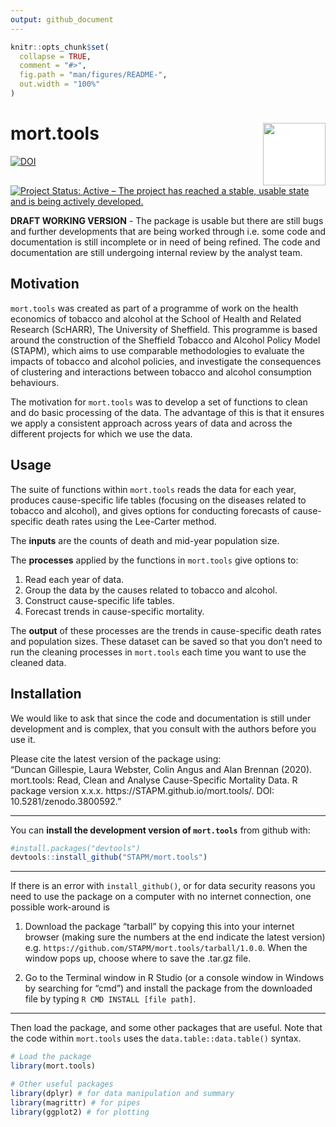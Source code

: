 ```yaml
---
output: github_document
---
```


<!-- README.md is generated from README.Rmd. Please edit that file -->

```r
knitr::opts_chunk$set(
  collapse = TRUE,
  comment = "#>",
  fig.path = "man/figures/README-",
  out.width = "100%"
)
```
# mort.tools <img src="tools/mort.tools_hex.png" align="right" style="padding-left:10px;background-color:white;" width="100" height="100" />
[![DOI](https://zenodo.org/badge/DOI/10.5281/zenodo.3800592.svg)](https://doi.org/10.5281/zenodo.3800592)
[![Project Status: Active – The project has reached a stable, usable state and is being actively developed.](https://www.repostatus.org/badges/latest/active.svg)](https://www.repostatus.org/#active)  


**DRAFT WORKING VERSION** - The package is usable but there are still bugs and further developments that are being worked through i.e. some code and documentation is still incomplete or in need of being refined. The code and documentation are still undergoing internal review by the analyst team.   

## Motivation
`mort.tools` was created as part of a programme of work on the health economics of tobacco and alcohol at the School of Health and Related Research (ScHARR), The University of Sheffield. This programme is based around the construction of the Sheffield Tobacco and Alcohol Policy Model (STAPM), which aims to use comparable methodologies to evaluate the impacts of tobacco and alcohol policies, and investigate the consequences of clustering and interactions between tobacco and alcohol consumption behaviours.   

The motivation for `mort.tools` was to develop a set of functions to clean and do basic processing of the data. The advantage of this is that it ensures we apply a consistent approach across years of data and across the different projects for which we use the data.    

## Usage
The suite of functions within `mort.tools` reads the data for each year, produces cause-specific life tables (focusing on the diseases related to tobacco and alcohol), and gives options for conducting forecasts of cause-specific death rates using the Lee-Carter method.   

The **inputs** are the counts of death and mid-year population size.   

The **processes** applied by the functions in `mort.tools` give options to:

1. Read each year of data.  
1. Group the data by the causes related to tobacco and alcohol.  
1. Construct cause-specific life tables.  
1. Forecast trends in cause-specific mortality.    

The **output** of these processes are the trends in cause-specific death rates and population sizes. These dataset can be saved so that you don't need to run the cleaning processes in `mort.tools` each time you want to use the cleaned data.    

## Installation

We would like to ask that since the code and documentation is still under development and is complex, that you consult with the authors before you use it.    

Please cite the latest version of the package using:  
"Duncan Gillespie, Laura Webster, Colin Angus and Alan Brennan (2020). mort.tools: Read, Clean and Analyse Cause-Specific Mortality Data. R package version x.x.x. https://STAPM.github.io/mort.tools/. DOI: 10.5281/zenodo.3800592."   

---

You can **install the development version of `mort.tools`** from github with:   

```r
#install.packages("devtools")
devtools::install_github("STAPM/mort.tools")
```

---

If there is an error with `install_github()`, or for data security reasons you need to use the package on a computer with no internet connection, one possible work-around is 

1. Download the package "tarball" by copying this into your internet browser (making sure the numbers at the end indicate the latest version) e.g. `https://github.com/STAPM/mort.tools/tarball/1.0.0`. When the window pops up, choose where to save the .tar.gz file.  

2. Go to the Terminal window in R Studio (or a console window in Windows by searching for "cmd") and install the package from the downloaded file by typing `R CMD INSTALL [file path]`.  

---

Then load the package, and some other packages that are useful. Note that the code within `mort.tools` uses the `data.table::data.table()` syntax.  

```r
# Load the package
library(mort.tools)

# Other useful packages
library(dplyr) # for data manipulation and summary
library(magrittr) # for pipes
library(ggplot2) # for plotting
```
